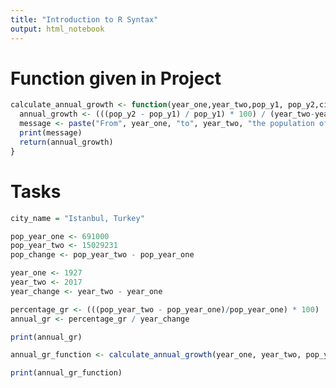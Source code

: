 ```yaml
---
title: "Introduction to R Syntax"
output: html_notebook
---
```


# Function given in Project

```r
calculate_annual_growth <- function(year_one,year_two,pop_y1, pop_y2,city) {
  annual_growth <- (((pop_y2 - pop_y1) / pop_y1) * 100) / (year_two-year_one)
  message <- paste("From", year_one, "to", year_two, "the population of", city, "grew by approximately", annual_growth, "% each year.")
  print(message)
  return(annual_growth)
}
```

# Tasks

```r
city_name = "Istanbul, Turkey"

pop_year_one <- 691000
pop_year_two <- 15029231
pop_change <- pop_year_two - pop_year_one

year_one <- 1927
year_two <- 2017
year_change <- year_two - year_one

percentage_gr <- (((pop_year_two - pop_year_one)/pop_year_one) * 100)
annual_gr <- percentage_gr / year_change

print(annual_gr)

annual_gr_function <- calculate_annual_growth(year_one, year_two, pop_year_one, pop_year_two, city_name)

print(annual_gr_function)
```
